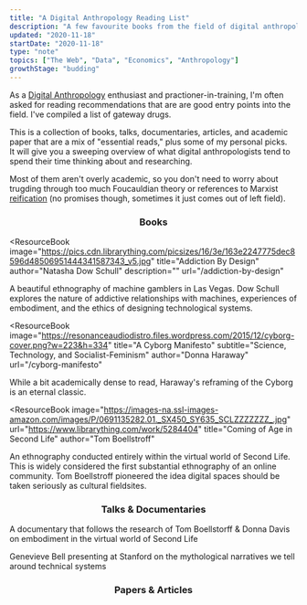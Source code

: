 ```yaml
---
title: "A Digital Anthropology Reading List"
description: "A few favourite books from the field of digital anthropology"
updated: "2020-11-18"
startDate: "2020-11-18"
type: "note"
topics: ["The Web", "Data", "Economics", "Anthropology"]
growthStage: "budding"
---
```


<IntroParagraph>

As a [Digital Anthropology](/digital-anthropology) enthusiast and practioner-in-training, I'm often asked for reading recommendations that are are good entry points into the field. I've compiled a list of gateway drugs.

</IntroParagraph>

This is a collection of books, talks, documentaries, articles, and academic paper that are a mix of "essential reads," plus some of my personal picks.  
It will give you a sweeping overview of what digital anthropologists tend to spend their time thinking about and researching.

Most of them aren't overly academic, so you don't need to worry about trugding through too much Foucauldian theory or references to Marxist [reification](<https://en.wikipedia.org/wiki/Reification_(Marxism)>) (no promises though, sometimes it just comes out of left field).

<Center>

### Books

</Center>

<ResourceBook
  image="https://pics.cdn.librarything.com/picsizes/16/3e/163e2247775dec8596d48506951444341587343_v5.jpg"
  title="Addiction By Design"
  author="Natasha Dow Schull"
  description=""
  url="/addiction-by-design"
>
  A beautiful ethnography of machine gamblers in Las Vegas. Dow Schull explores
  the nature of addictive relationships with machines, experiences of
  embodiment, and the ethics of designing technological systems.
</ResourceBook>

<ResourceBook
  image="https://resonanceaudiodistro.files.wordpress.com/2015/12/cyborg-cover.png?w=223&h=334"
  title="A Cyborg Manifesto"
  subtitle="Science, Technology, and Socialist-Feminism"
  author="Donna Haraway"
  url="/cyborg-manifesto"
>
  While a bit academically dense to read, Haraway's reframing of the Cyborg is
  an eternal classic.
</ResourceBook>

<ResourceBook
  image="https://images-na.ssl-images-amazon.com/images/P/0691135282.01._SX450_SY635_SCLZZZZZZZ_.jpg"
  url="https://www.librarything.com/work/5284404"
  title="Coming of Age in Second Life"
  author="Tom Boellstroff"
>
  An ethnography conducted entirely within the virtual world of Second Life.
  This is widely considered the first substantial ethnography of an online
  community. Tom Boellstroff pioneered the idea digital spaces should be taken
  seriously as cultural fieldsites.
</ResourceBook>

<ResourceBook
  url="https://www.librarything.com/work/5642301"
  image="https://images-na.ssl-images-amazon.com/images/P/0822342642.01._SX450_SY635_SCLZZZZZZZ_.jpg"
  title="Two Bits: the Cultural Significance of Free Software"
  author="Christopher Kelty"
/>

<ResourceBook
  image="https://images-na.ssl-images-amazon.com/images/P/0262015552.01._SX450_SY635_SCLZZZZZZZ_.jpg"
  url="https://www.librarything.com/work/10840289"
  title="Divining a Digital Future"
  author="Genevieve Bell & Paul Dourish"
/>

<ResourceBook
  url="https://www.librarything.com/work/13246426"
  image="https://images-na.ssl-images-amazon.com/images/P/0691144613.01._SX450_SY635_SCLZZZZZZZ_.jpg"
  title="Coding Freedom: The Ethics and Aesthetics of Hacking"
  author="Gabriella Coleman"
/>

<Center>

### Talks & Documentaries

</Center>

<TwoColumn alignItems="flex-start" maxWidth="1000px">

<LinkCard href="https://www.youtube.com/watch?v=GQw02-me0W4" title="Our Digital Selves: My Avatar is Me" author="Tom Boellstorff & Donna Davis">

A documentary that follows the research of Tom Boellstorff & Donna Davis on
embodiment in the virtual world of Second Life

</LinkCard>

<LinkCard href="https://www.youtube.com/watch?v=5aKZwKFFDYw" title="Magical Thinking: Fear, Wonder & Technology" author="Genevieve Bell">

Genevieve Bell presenting at Stanford on the mythological narratives we tell around technical systems

</LinkCard>

</TwoColumn>

<Center>

### Papers & Articles

</Center>

<TwoColumn alignItems="flex-start" maxWidth="1000px">

<LinkCard
  href="https://www.brown.edu/Departments/Joukowsky_Institute/courses/materialworlds/files/1108595.pdf"
  title="The Technology of Enchantment and the Enchantment of Technology"
  author="Alfred Gell"
/>

<LinkCard
  href="https://journals.sagepub.com/doi/full/10.1177/2053951717738104"
  title="Algorithms as Culture"
  author="Nick Seaver"
/>

</TwoColumn>
